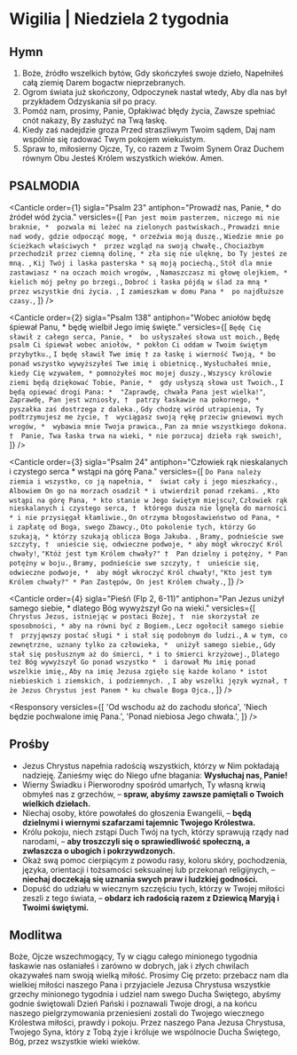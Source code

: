 # Wigilia | Niedziela 2 tygodnia

<OpeningVersicle />

## Hymn

1. Boże, źródło wszelkich bytów,
   Gdy skończyłeś swoje dzieło,
   Napełniłeś całą ziemię
   Darem bogactw nieprzebranych.
2. Ogrom świata już skończony,
   Odpoczynek nastał wtedy,
   Aby dla nas był przykładem
   Odzyskania sił po pracy.
3. Pomóż nam, prosimy, Panie,
   Opłakiwać błędy życia,
   Zawsze spełniać cnót nakazy,
   By zasłużyć na Twą łaskę.
4. Kiedy zaś nadejdzie groza
   Przed straszliwym Twoim sądem,
   Daj nam wspólnie się radować
   Twym pokojem wiekuistym.
5. Spraw to, miłosierny Ojcze,
   Ty, co razem z Twoim Synem
   Oraz Duchem równym Obu
   Jesteś Królem wszystkich wieków. Amen.

## PSALMODIA

<Canticle
  order={1}
  sigla="Psalm 23"
  antiphon="Prowadź nas, Panie, * do źródeł wód życia."
  versicles={[
    `Pan jest moim pasterzem, niczego mi nie braknie, * 
pozwala mi leżeć na zielonych pastwiskach.`,
    `Prowadzi mnie nad wody, gdzie odpocząć mogę, *
orzeźwia moją duszę.`,
    `Wiedzie mnie po ścieżkach właściwych * 
przez wzgląd na swoją chwałę.`,
    `Chociażbym przechodził przez ciemną dolinę, *
zła się nie ulęknę, bo Ty jesteś ze mną. `,
    `Kij Twój i laska pasterska *
są moją pociechą.`,
    `Stół dla mnie zastawiasz *
na oczach moich wrogów, `,
    `Namaszczasz mi głowę olejkiem, * 
kielich mój pełny po brzegi.`,
    `Dobroć i łaska pójdą w ślad za mną *
przez wszystkie dni życia. `,
    `I zamieszkam w domu Pana * 
po najdłuższe czasy.`,
  ]}
/>

<Canticle
  order={2}
  sigla="Psalm 138"
  antiphon="Wobec aniołów będę śpiewał Panu, * będę wielbił Jego imię święte."
  versicles={[
    `Będę Cię sławił z całego serca, Panie, * 
bo usłyszałeś słowa ust moich.`,
    `Będę psalm Ci śpiewał wobec aniołów, *
pokłon Ci oddam w Twoim świętym przybytku.`,
    `I będę sławił Twe imię †
za łaskę i wierność Twoją, *
bo ponad wszystko wywyższyłeś Twe imię i obietnicę.`,
    `Wysłuchałeś mnie, kiedy Cię wzywałem, *
pomnożyłeś moc mojej duszy.`,
    `Wszyscy królowie ziemi będą dziękować Tobie, Panie, * 
gdy usłyszą słowa ust Twoich.`,
    `I będą opiewać drogi Pana: * 
"Zaprawdę, chwała Pana jest wielka!"`,
    `Zaprawdę, Pan jest wzniosły, † 
patrzy łaskawie na pokornego, * 
pyszałka zaś dostrzega z daleka.`,
    `Gdy chodzę wśród utrapienia, Ty podtrzymujesz me życie, † 
wyciągasz swoją rękę przeciw gniewowi mych wrogów, * 
wybawia mnie Twoja prawica.`,
    `Pan za mnie wszystkiego dokona. † 
Panie, Twa łaska trwa na wieki, *
 nie porzucaj dzieła rąk swoich!`,
  ]}
/>

<Canticle
  order={3}
  sigla="Psalm 24"
  antiphon="Człowiek rąk nieskalanych i czystego serca * wstąpi na górę Pana."
  versicles={[
    `Do Pana należy ziemia i wszystko, co ją napełnia, * 
świat cały i jego mieszkańcy.`,
    `Albowiem On go na morzach osadził *
i utwierdził ponad rzekami. `,
    `Kto wstąpi na górę Pana, *
kto stanie w Jego świętym miejscu?`,
    `Człowiek rąk nieskalanych i czystego serca, † 
którego dusza nie lgnęła do marności *
i nie przysięgał kłamliwie.`,
    `On otrzyma błogosławieństwo od Pana, * 
i zapłatę od Boga, swego Zbawcy.`,
    `Oto pokolenie tych, którzy Go szukają, *
którzy szukają oblicza Boga Jakuba. `,
    `Bramy, podnieście swe szczyty, † 
unieście się, odwieczne podwoje, *
aby mógł wkroczyć Król chwały!`,
    `"Któż jest tym Królem chwały?" † 
Pan dzielny i potężny, *
Pan potężny w boju.`,
    `Bramy, podnieście swe szczyty, † 
unieście się, odwieczne podwoje, * 
aby mógł wkroczyć Król chwały!`,
    `"Kto jest tym Królem chwały?" *
Pan Zastępów, On jest Królem chwały.`,
  ]}
/>

<Canticle
  order={4}
  sigla="Pieśń (Flp 2, 6-11)"
  antiphon="Pan Jezus uniżył samego siebie, * dlatego Bóg wywyższył Go na wieki."
  versicles={[
    `Chrystus Jezus, istniejąc w postaci Bożej, † 
nie skorzystał ze sposobności, *
aby na równi być z Bogiem.`,
    `Lecz ogołocił samego siebie † 
przyjąwszy postać sługi *
i stał się podobnym do ludzi.`,
    `A w tym, co zewnętrzne, uznany tylko za człowieka, * 
uniżył samego siebie,`,
    `Gdy stał się posłusznym aż do śmierci, *
i to śmierci krzyżowej.`,
    `Dlatego też Bóg wywyższył Go ponad wszystko * 
i darował Mu imię ponad wszelkie imię,`,
    `Aby na imię Jezusa zgięło się każde kolano *
istot niebieskich i ziemskich, i podziemnych. `,
    `I aby wszelki język wyznał, †
że Jezus Chrystus jest Panem *
ku chwale Boga Ojca.`,
  ]}
/>

<Passage
  sigla="Hbr 13, 20-21"
  passage="Bóg pokoju, który na mocy krwi przymierza wiecznego wywiódł spomiędzy zmarłych Wielkiego Pasterza owiec, Pana naszego Jezusa, niech was uzdolni do wszelkiego dobra, byście czynili Jego wolę, sprawując w was, co miłe jest w oczach Jego, przez Jezusa Chrystusa, któremu chwała na wieki wieków. Amen."
/>

<Responsory
  versicles={[
    'Od wschodu aż do zachodu słońca',
    'Niech będzie pochwalone imię Pana.',
    'Ponad niebiosa Jego chwała.',
  ]}
/>

<Magnificat antiphon="Udzielę wam ducha mojego, * nauczę was moich zaleceń: / znajdzie Mnie ten, kto Mnie szuka." />

## Prośby

- Jezus Chrystus napełnia radością wszystkich, którzy w Nim pokładają nadzieję. Zanieśmy więc do Niego ufne błagania: **Wysłuchaj nas, Panie!**
- Wierny Świadku i Pierworodny spośród umarłych, Ty własną krwią obmyłeś nas z grzechów, – **spraw, abyśmy zawsze pamiętali o Twoich wielkich dziełach.**
- Niechaj osoby, które powołałeś do głoszenia Ewangelii, – **będą dzielnymi i wiernymi szafarzami tajemnic Twojego Królestwa.**
- Królu pokoju, niech zstąpi Duch Twój na tych, którzy sprawują rządy nad narodami, – **aby troszczyli się o sprawiedliwość społeczną, a zwłaszcza o ubogich i pokrzywdzonych.**
- Okaż swą pomoc cierpiącym z powodu rasy, koloru skóry, pochodzenia, języka, orientacji i tożsamości seksualnej lub przekonań religijnych, – **niechaj doczekają się uznania swych praw i ludzkiej godności.**
- Dopuść do udziału w wiecznym szczęściu tych, którzy w Twojej miłości zeszli z tego świata, – **obdarz ich radością razem z Dziewicą Maryją i Twoimi świętymi.**

<CustomIntercessions />

<KyrieEleison />

<LordsPrayer />

## Modlitwa

Boże, Ojcze wszechmogący, Ty w ciągu całego minionego tygodnia łaskawie nas osłaniałeś i zarówno w dobrych, jak i złych chwilach okazywałeś nam swoją wielką miłość. Prosimy Cię przeto: przebacz nam dla wielkiej miłości naszego Pana i przyjaciele Jezusa Chrystusa wszystkie grzechy minionego tygodnia i udziel nam swego Ducha Świętego, abyśmy godnie świętowali Dzień Pański i poznawali Twoje drogi, a na końcu naszego pielgrzymowania przeniesieni zostali do Twojego wiecznego Królestwa miłości, prawdy i pokoju. Przez naszego Pana Jezusa Chrystusa, Twojego Syna, który z Tobą żyje i króluje we wspólnocie Ducha Świętego, Bóg, przez wszystkie wieki wieków.

<Amen />

<BlessingAndConcludingVersicle />

<SalveRegina />
